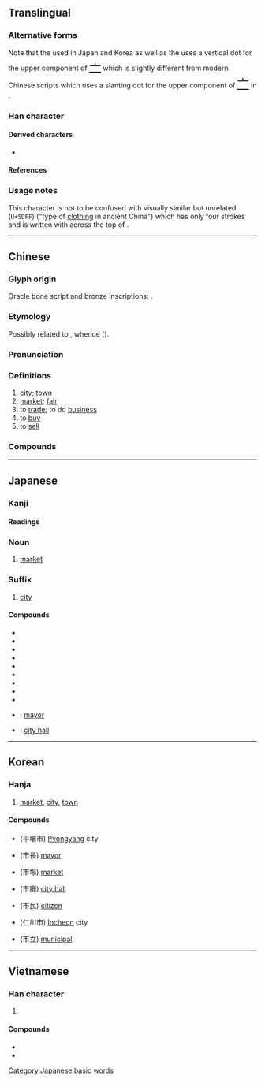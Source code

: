 {{also|帀|巿}}
{{character info}}
==Translingual==
{{stroke order|strokes=5}}

===Alternative forms===
Note that the {{w|Ming (typefaces)|Ming typeface}} used in Japan and Korea as well as the {{w|Kangxi dictionary}} uses a vertical dot for the upper component of <font size=5, lang=ja>[[亠#Translingual|亠]]</font> which is slightly different from modern Chinese scripts which uses a slanting {{l|mul|丶}} dot for the upper component of <font size=5, lang=zh>[[亠#Translingual|亠]]</font> in <font size=5, lang=zh>{{l|mul|市}}</font>.

===Han character===
{{Han char|rn=50|rad=巾|as=02|sn=5|four=00227|canj=YLB|ids=⿱丶帀,⿱亠巾}}

====Derived characters====
* {{l|mul|[[伂]], [[姉]], [[㧊]], [[沛]], [[昁]], [[肺]], [[柿]], [[㸬]], [[鈰]]([[铈]]), [[鬧]]/[[閙]]([[闹]])}}

====References====
{{Han ref|kx=0328.030|dkj=08775|dj=0632.130|hdz=10729.050|uh=5E02}}

===Usage notes===
This character is not to be confused with visually similar but unrelated <font size=6>{{l|mul|巿}}</font> (<code>U+5DFF</code>) ("type of [[clothing]] in ancient China") which has only four strokes and is written with {{l|mul|一}} across the top of {{l|mul|巾}}.

----

==Chinese==
{{zh-forms}}
{{zh-wp}}

===Glyph origin===
{{Han etym}}
Oracle bone script and bronze inscriptions: {{Han compound|兮|之|ls=psc|c1=s|c2=p|t1=bustling}}.

===Etymology===
Possibly related to {{cog|tai-pro|*z.ɟɯːᶜ||to buy}}, whence {{cog|th|ซื้อ}} ({{zh-ref|Schuessler, 2007}}).

===Pronunciation===
{{zh-pron
|m=shì
|dg=шы3
|c=si5
|c-t=si4,si4*
|g=si5
|h=pfs=sṳ
|j=si3
|mb=chī
|md=chê
|mn=xm,zz,tw:chhī/qz:chhǐ/xm,zz,tw:sī/qz:sǐ
|mn_note=chhī/chhǐ - vernacular; sī/sǐ - literary
|mn-t=ci6
|w=3zr
|x=shr5
|mc=y
|oc=y
|ma=y
|cat=n
}}

===Definitions===
{{zh-hanzi}}

# [[city]]; [[town]]
# [[market]]; [[fair]]
# to [[trade]]; to do [[business]]
# to [[buy]]
# to [[sell]]

===Compounds===
{{zh-der|三藩市|三街六市|上市|不利市|互市|亥市|人肉市場|休市|假日花市|公超市|公開市場|六街三市|共同市場|利市|利市三倍|匯市|千金市骨|南門市場|吳市吹簫|吹簫吳市|單一市場|土市|坊市|城市|城市山林|城市病|城市網絡|墟市|壟斷市場|外匯市場|多頭市場|夜市|夜市場|大市|大發利市|大陸市場|大隱朝市|夯市|奔走如市|女市|姊妹市|室怒市色|宮市|寶珠市餅|小市|小市民|就業市場|巴拿馬市|市不二價|市不豫價|市中心|市井|市井之人|市井之徒|市井之臣|市井小人|市井小民|市井無賴|市人|市俗|市價|市儈|市內|市公所|市區|市地重劃|市場|市場區隔|市場深化|市場調查|市容|市尺|市平|市府|市廛|市招|市政|市政府|市斤|市曹|市朝|市歡|市民|市民農園|市況|市無二價|市畝|市立|市肆|市舶司|市花|市虎|市街|市語|市議會|市道|市道交|市郊|市鎮|市鑰|市長|市隱|市集|市面|市食|市駿|布拉薩市|年市|店頭市場|後市|應市|打市語|批發市場|投杼市虎|抬行市|拆放市場|招搖過市|招財利市|搶市|撐市面|撻市|攙行奪市|收市|新市鎮|暴屍於市|曉市|書市|有行無市|朝市|朝遷市變|本市|東京股市|東市|東市朝衣|果菜市場|柴市|棄市|榮譽市民|欺行霸市|歐市|歸市|沙市|河市|泡麵市場|海上都市|海市蜃樓|港市|滿市街|潛山隱市|燈市|燒利市|燕市酒人|營口市|現貨市場|瓦市|發利市|發市|監市履狶|直轄市|省轄市|看淡後市|科威特市|米市|糠市|綁赴市曹|縣轄市|罷市|股市|股票市場|胡志明市|臣門如市|自治都市|自由市|自由市場|自貢市|自選市場|花市|苗栗市|茶市|茶馬市|草市|菜市|菜市口|菜市場|蚌埠市|蜃樓海市|行市|街市|街頭市尾|衛星都市|衡陽市|襄樊市|要市|觀光夜市|觀者如市|證券市場|貨幣市場|買市|資本市場|趁頭市|超級市場|趕市|跳蚤市場|躉售市場|都市|都市之肺|都市化|都市家具|都市病|都市計畫|金融市場|銀市|錢市|門如市|門市|門庭若市|開封市|開市|開市大吉|院轄市|隨行就市|集市|雙核都市|雙聯市|雲陽市|零售市場|面市|韓市呼天|香市|鬧市|鬼市子|魚市|鴿市|黑市|尚市|彌市|涴市|楊林市|街河市|橫溝市|曹市|簡市|資市|秦市|毛市|網市|橋市|予市|新市|董市|羊市|水市|梅市}}

{{zh-cat|Beginning|Administrative divisions}}

----

==Japanese==

===Kanji===
{{ja-kanji|grade=2|rs=巾02}}

====Readings====
{{ja-readings
|goon=じ
|kanon=し
|kun=いち-
}}

===Noun===
{{ja-kanjitab|いち|yomi=k}}
{{ja-noun|いち}}

# [[market]]

===Suffix===
{{ja-pos|し|suffix}}

# [[city]]

====Compounds====
{{der-top}}
* {{ja-r|市%営|し%えい}}
* {{ja-r|市%外|し%がい}}
* {{ja-r|市%街|し%がい}}
* {{ja-r|市%場|いち%ば}}
* {{ja-r|市%井|し%せい}}
* {{ja-r|市%販|し%はん}}
* {{ja-r|市%有|し%ゆう}}
* {{ja-r|市%立|し%りつ}}
* {{ja-r|市%松%模%様|いち%まつ%も%よう}}
* {{ja-r|市%長|し%ちょう}}: [[mayor]]
* {{ja-r|市%役%所|し%やく%しょ}}: [[city hall]]
{{der-bottom}}

[[Category:Japanese basic words]]

----

==Korean==

===Hanja===
{{ko-hanja/new|저자|시}}

# [[market]], [[city]], [[town]]

====Compounds====
{{der-top}}
* {{l|ko|평양시}}(平壤市) [[Pyongyang]] city
* {{l|ko|시장}}(市長) [[mayor]]
* {{l|ko|시장}}(市場) [[market]]
* {{l|ko|시청}}(市廳) [[city hall]]
* {{l|ko|시민}}(市民) [[citizen]]
* {{l|ko|인천시}}(仁川市) [[Incheon]] city
* {{l|ko|시립}}(市立) [[municipal]]
{{der-bottom}}

----

==Vietnamese==

===Han character===
{{vi-hantu|[[thị]]|rs=巾02}}

# {{rfdef|vi|sort=巾02}}

====Compounds====
* {{l|vi|市場|tr=[[thị trường]]}}
* {{l|vi|市鎮|tr=[[thị trấn]]}}